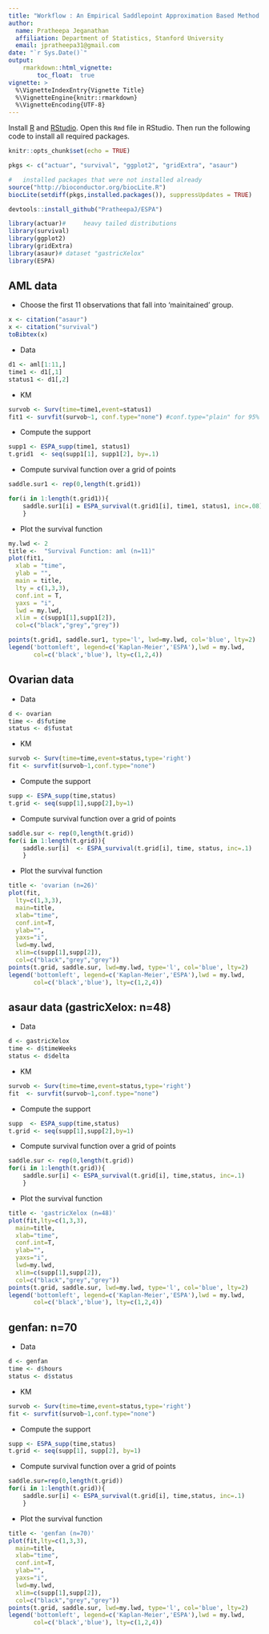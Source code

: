 ```yaml
---
title: "Workflow : An Empirical Saddlepoint Approximation Based Method for Smoothing Survival Functions Under Right Censoring"
author:
  name: Pratheepa Jeganathan
  affiliation: Department of Statistics, Stanford University
  email: jpratheepa31@gmail.com
date: "`r Sys.Date()`"
output: 
    rmarkdown::html_vignette:
        toc_float:  true
vignette: >
  %\VignetteIndexEntry{Vignette Title}
  %\VignetteEngine{knitr::rmarkdown}
  %\VignetteEncoding{UTF-8}
---
```


Install [R](https://www.r-project.org/) and [RStudio](https://www.rstudio.com/). Open this `Rmd` file in RStudio. Then run the following code to install all required packages.


```r
knitr::opts_chunk$set(echo = TRUE)
```

```r
pkgs <- c("actuar", "survival", "ggplot2", "gridExtra", "asaur")

#   installed packages that were not installed already
source("http://bioconductor.org/biocLite.R")
biocLite(setdiff(pkgs,installed.packages()), suppressUpdates = TRUE)

devtools::install_github("PratheepaJ/ESPA")
```


```r
library(actuar)#     heavy tailed distributions
library(survival)
library(ggplot2)
library(gridExtra)
library(asaur)# dataset "gastricXelox"
library(ESPA)
```


## AML data 

-  Choose the first 11 observations that fall into 'mainitained' group.

```r
x <- citation("asaur")
x <- citation("survival")
toBibtex(x)
```

- Data

```r
d1 <- aml[1:11,]
time1 <- d1[,1]
status1 <- d1[,2]
```

- KM

```r
survob <- Surv(time=time1,event=status1)
fit1 <- survfit(survob~1, conf.type="none") #conf.type="plain" for 95% CI
```

- Compute the support

```r
supp1 <- ESPA_supp(time1, status1)
t.grid1  <- seq(supp1[1], supp1[2], by=.1)
```

- Compute survival function over a grid of points

```r
saddle.sur1 <- rep(0,length(t.grid1))

for(i in 1:length(t.grid1)){
    saddle.sur1[i] = ESPA_survival(t.grid1[i], time1, status1, inc=.08)
    }

```

- Plot the survival function

```r
my.lwd <- 2
title <-  "Survival Function: aml (n=11)"
plot(fit1,
  xlab = "time", 
  ylab = "", 
  main = title,
  lty = c(1,3,3), 
  conf.int = T, 
  yaxs = "i", 
  lwd = my.lwd, 
  xlim = c(supp1[1],supp1[2]), 
  col=c("black","grey","grey"))

points(t.grid1, saddle.sur1, type='l', lwd=my.lwd, col='blue', lty=2)
legend('bottomleft', legend=c('Kaplan-Meier','ESPA'),lwd = my.lwd,
       col=c('black','blue'), lty=c(1,2,4))
```

## Ovarian data
    
- Data

```r
d <- ovarian
time <- d$futime
status <- d$fustat
```

- KM

```r
survob <- Surv(time=time,event=status,type='right')
fit <- survfit(survob~1,conf.type="none")
```

- Compute the support

```r
supp <- ESPA_supp(time,status)
t.grid <- seq(supp[1],supp[2],by=1)
```

- Compute survival function over a grid of points

```r
saddle.sur <- rep(0,length(t.grid))
for(i in 1:length(t.grid)){
    saddle.sur[i]  <- ESPA_survival(t.grid[i], time, status, inc=.1)
    }
```

- Plot the survival function

```r
title <- 'ovarian (n=26)'
plot(fit,
  lty=c(1,3,3),
  main=title,
  xlab="time",
  conf.int=T, 
  ylab="", 
  yaxs="i", 
  lwd=my.lwd, 
  xlim=c(supp[1],supp[2]), 
  col=c("black","grey","grey"))
points(t.grid, saddle.sur, lwd=my.lwd, type='l', col='blue', lty=2)
legend('bottomleft', legend=c('Kaplan-Meier','ESPA'),lwd = my.lwd,
       col=c('black','blue'), lty=c(1,2,4))
```


##  asaur data (gastricXelox: n=48)

- Data

```r
d <- gastricXelox
time <- d$timeWeeks
status <- d$delta
```

- KM

```r
survob <- Surv(time=time,event=status,type='right')
fit  <- survfit(survob~1,conf.type="none")
```

- Compute the support

```r
supp  <- ESPA_supp(time,status)
t.grid <- seq(supp[1],supp[2],by=1)
```

- Compute survival function over a grid of points

```r
saddle.sur <- rep(0,length(t.grid))
for(i in 1:length(t.grid)){
    saddle.sur[i] <- ESPA_survival(t.grid[i], time,status, inc=.1)
    }
```

- Plot the survival function

```r
title <- 'gastricXelox (n=48)'
plot(fit,lty=c(1,3,3),
  main=title,
  xlab="time",
  conf.int=T, 
  ylab="",
  yaxs="i",
  lwd=my.lwd,
  xlim=c(supp[1],supp[2]), 
  col=c("black","grey","grey"))
points(t.grid, saddle.sur, lwd=my.lwd, type='l', col='blue', lty=2)
legend('bottomleft', legend=c('Kaplan-Meier','ESPA'),lwd = my.lwd,
       col=c('black','blue'), lty=c(1,2,4))
```

## genfan: n=70
    
- Data

```r
d <- genfan
time <- d$hours
status <- d$status 
```

- KM

```r
survob <- Surv(time=time,event=status,type='right')
fit <- survfit(survob~1,conf.type="none")
```

- Compute the support

```r
supp <- ESPA_supp(time,status)
t.grid <- seq(supp[1], supp[2], by=1)
```

- Compute survival function over a grid of points

```r
saddle.sur=rep(0,length(t.grid))
for(i in 1:length(t.grid)){
    saddle.sur[i] <- ESPA_survival(t.grid[i], time,status, inc=.1)
    }
```

- Plot the survival function

```r
title <- 'genfan (n=70)'
plot(fit,lty=c(1,3,3),
  main=title,
  xlab="time",
  conf.int=T, 
  ylab="",
  yaxs="i",
  lwd=my.lwd,
  xlim=c(supp[1],supp[2]), 
  col=c("black","grey","grey"))
points(t.grid, saddle.sur, lwd=my.lwd, type='l', col='blue', lty=2)
legend('bottomleft', legend=c('Kaplan-Meier','ESPA'),lwd = my.lwd,
       col=c('black','blue'), lty=c(1,2,4))

```

